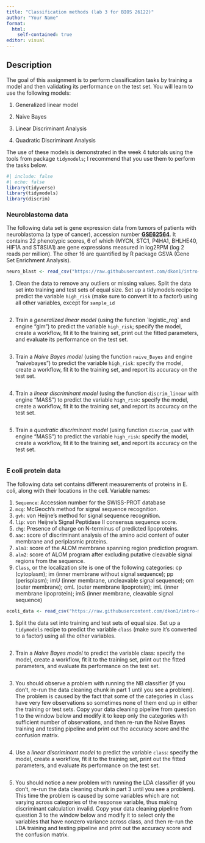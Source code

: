 ```yaml
---
title: "Classification methods (lab 3 for BIOS 26122)"
author: "Your Name"
format: 
  html:
    self-contained: true
editor: visual
---
```


## Description

The goal of this assignment is to perform classification tasks by training a model and then validating its performance on the test set. You will learn to use the following models:

1.  Generalized linear model

2.  Naive Bayes

3.  Linear Discriminant Analysis

4.  Quadratic Discriminant Analysis

The use of these models is demonstrated in the week 4 tutorials using the tools from package `tidymodels`; I recommend that you use them to perform the tasks below.

```r
#| include: false
#| echo: false
library(tidyverse)
library(tidymodels)
library(discrim)
```

### Neuroblastoma data

The following data set is gene expression data from tumors of patients with neuroblastoma (a type of cancer), accession number [**GSE62564**](https://www.ncbi.nlm.nih.gov/geo/query/acc.cgi?acc=GSE62564). It contains 22 phenotypic scores, 6 of which (MYCN, STC1, P4HA1, BHLHE40, HIF1A and ST8SIA1) are gene expressions measured in log2RPM (log 2 reads per million). The other 16 are quantified by R package GSVA (Gene Set Enrichment Analysis).

```r
neuro_blast <- read_csv("https://raw.githubusercontent.com/dkon1/intro-ml-bio/main/labs/data/r2_gse62564_GSVA_Metadata_selected.csv")
```

1.  Clean the data to remove any outliers or missing values. Split the data set into training and test sets of equal size. Set up a tidymodels recipe to predict the variable `high_risk` (make sure to convert it to a factor!) using all other variables, except for `sample_id`

    ```r

    ```

2.  Train a *generalized linear model* (using the function \`logistic_reg\` and engine "glm") to predict the variable `high_risk`; specify the model, create a workflow, fit it to the training set, print out the fitted parameters, and evaluate its performance on the test set.

```r

```

3.  Train a *Naive Bayes model* (using the function `naive_Bayes` and engine "naivebayes") to predict the variable `high_risk`: specify the model, create a workflow, fit it to the training set, and report its accuracy on the test set.

    ```r


    ```

4.  Train a *linear discriminant model* (using the function `discrim_linear` with engine "MASS") to predict the variable `high_risk`: specify the model, create a workflow, fit it to the training set, and report its accuracy on the test set.

    ```r

    ```

5.  Train a *quadratic discriminant model* (using function `discrim_quad` with engine "MASS") to predict the variable `high_risk`: specify the model, create a workflow, fit it to the training set, and report its accuracy on the test set.

```r
 
```

### E coli protein data

The following data set contains different measurements of proteins in E. coli, along with their locations in the cell. Variable names:

1.  `Sequence`: Accession number for the SWISS-PROT database
2.  `mcg`: McGeoch's method for signal sequence recognition.
3.  `gvh`: von Heijne's method for signal sequence recognition.
4.  `lip`: von Heijne's Signal Peptidase II consensus sequence score.
5.  `chg`: Presence of charge on N-terminus of predicted lipoproteins.
6.  `aac`: score of discriminant analysis of the amino acid content of outer membrane and periplasmic proteins.
7.  `alm1`: score of the ALOM membrane spanning region prediction program.
8.  `alm2`: score of ALOM program after excluding putative cleavable signal regions from the sequence.
9.  `Class`, or the localization site is one of the following categories: cp (cytoplasm); im (inner membrane without signal sequence); pp (perisplasm); imU (inner membrane, uncleavable signal sequence); om (outer membrane); omL (outer membrane lipoprotein); imL (inner membrane lipoprotein); imS (inner membrane, cleavable signal sequence)

```r
ecoli_data <- read_csv("https://raw.githubusercontent.com/dkon1/intro-ml-bio/refs/heads/main/labs/data/ecoli.csv")
```

1.  Split the data set into training and test sets of equal size. Set up a `tidymodels` recipe to predict the variable `class` (make sure it's converted to a factor) using all the other variables.

```r


```

2.  Train a *Naive Bayes model* to predict the variable class: specify the model, create a workflow, fit it to the training set, print out the fitted parameters, and evaluate its performance on the test set.

```r

```

3.  You should observe a problem with running the NB classifier (if you don't, re-run the data cleaning chunk in part 1 until you see a problem). The problem is caused by the fact that some of the categories in `class` have very few observations so sometimes none of them end up in either the training or test sets. Copy your data cleaning pipeline from question 1 to the window below and modify it to keep only the categories with sufficient number of observations, and then re-run the Naive Bayes training and testing pipeline and print out the accuracy score and the confusion matrix.

    ```r

    ```

4.  Use a *linear discriminant model* to predict the variable `class`: specify the model, create a workflow, fit it to the training set, print out the fitted parameters, and evaluate its performance on the test set.

    ```r

    ```

5.  You should notice a new problem with running the LDA classifier (if you don't, re-run the data cleaning chunk in part 3 until you see a problem). This time the problem is caused by some variables which are not varying across categories of the response variable, thus making discriminant calculation invalid. Copy your data cleaning pipeline from question 3 to the window below and modify it to select only the variables that have nonzero variance across class, and then re-run the LDA training and testing pipeline and print out the accuracy score and the confusion matrix.

```r

```
